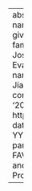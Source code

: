 ---
abstract: ''
author:
- name:
    family: Rosenfelder
    given: Ingrid
- name:
    family: Fruehwald
    given: Josef
- name:
    family: Evanini
    given: Keelan
- name:
    family: Yuan
    given: Jiahong
citation:
  container-title: ''
  issued: '2011'
  type: software
  url: http://fave.ling.upenn.edu/
date: '2011'
date-format: YYYY
description: ''
params:
  notes: ''
title: FAVE (Forced Alignment and Vowel Extraction) Program Suite.

---